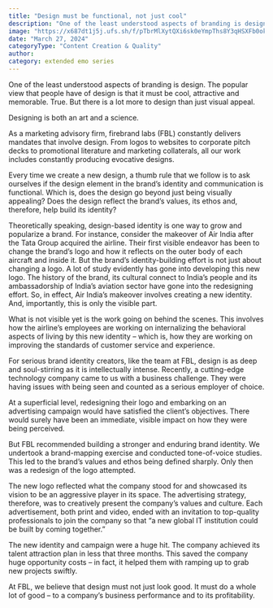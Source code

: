 ```yaml
---
title: "Design must be functional, not just cool"
description: "One of the least understood aspects of branding is design. The popular view that people have of design is that it must be cool, attractive and memorable. True. But there is a lot more to design than just visual appeal."
image: "https://x687dt1j5j.ufs.sh/f/pTbrMlXytQXi6sk0eYmpThs8Y3qHSXFb0ok97ftJVZcnBQCE"
date: "March 27, 2024"
categoryType: "Content Creation & Quality"
author:
category: extended emo series
---
```


One of the least understood aspects of branding is design. The popular view that people have of design is that it must be cool, attractive and memorable. True. But there is a lot more to design than just visual appeal.

Designing is both an art and a science.

As a marketing advisory firm, firebrand labs (FBL) constantly delivers mandates that involve design. From logos to websites to corporate pitch decks to promotional literature and marketing collaterals, all our work includes constantly producing evocative designs.

Every time we create a new design, a thumb rule that we follow is to ask ourselves if the design element in the brand’s identity and communication is functional. Which is, does the design go beyond just being visually appealing? Does the design reflect the brand’s values, its ethos and, therefore, help build its identity?

Theoretically speaking, design-based identity is one way to grow and popularize a brand. For instance, consider the makeover of Air India after the Tata Group acquired the airline. Their first visible endeavor has been to change the brand’s logo and how it reflects on the outer body of each aircraft and inside it. But the brand’s identity-building effort is not just about changing a logo. A lot of study evidently has gone into developing this new logo. The history of the brand, its cultural connect to India’s people and its ambassadorship of India’s aviation sector have gone into the redesigning effort. So, in effect, Air India’s makeover involves creating a new identity. And, importantly, this is only the visible part.

What is not visible yet is the work going on behind the scenes. This involves how the airline’s employees are working on internalizing the behavioral aspects of living by this new identity – which is, how they are working on improving the standards of customer service and experience.

For serious brand identity creators, like the team at FBL, design is as deep and soul-stirring as it is intellectually intense.
Recently, a cutting-edge technology company came to us with a business challenge. They were having issues with being seen and counted as a serious employer of choice.

At a superficial level, redesigning their logo and embarking on an advertising campaign would have satisfied the client’s objectives. There would surely have been an immediate, visible impact on how they were being perceived.

But FBL recommended building a stronger and enduring brand identity. We undertook a brand-mapping exercise and conducted tone-of-voice studies. This led to the brand’s values and ethos being defined sharply. Only then was a redesign of the logo attempted.

The new logo reflected what the company stood for and showcased its vision to be an aggressive player in its space. The advertising strategy, therefore, was to creatively present the company’s values and culture. Each advertisement, both print and video, ended with an invitation to top-quality professionals to join the company so that “a new global IT institution could be built by coming together.”

The new identity and campaign were a huge hit. The company achieved its talent attraction plan in less that three months. This saved the company huge opportunity costs – in fact, it helped them with ramping up to grab new projects swiftly.

At FBL, we believe that design must not just look good. It must do a whole lot of good – to a company’s business performance and to its profitability.
